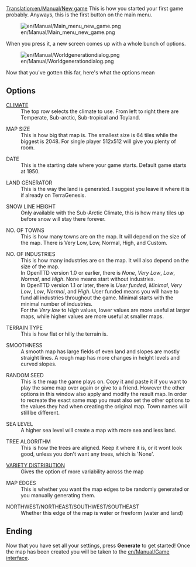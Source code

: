 [[Translation:en/Manual/New game]]
{{en/Manual/Interface}}
This is how you started your first game probably.
Anyways, this is the first button on the main menu.

[[File:en/Manual/Main menu new game.png]]

When you press it, a new screen comes up with a 
whole bunch of options.

[[File:en/Manual/Worldgenerationdialog.png]]

Now that you've gotten this far, here's what the options mean

== Options ==
; [[en/Manual/Climates|CLIMATE]]
:The top row selects the climate to use. From left to right there are Temperate, Sub-arctic, Sub-tropical and Toyland.

; MAP SIZE
:This is how big that map is. The smallest size is 64 tiles while the biggest is 2048. For single player 512x512 will give you plenty of room.

; DATE
: This is the starting date where your game starts. Default game starts at 1950.

; LAND GENERATOR
: This is the way the land is generated. I suggest you leave it where it is if already on TerraGenesis.

; SNOW LINE HEIGHT
: Only available with the Sub-Arctic Climate, this is how many tiles up before snow will stay there forever.

; NO. OF TOWNS
: This is how many towns are on the map. It will depend on the size of the map. There is Very Low, Low, Normal, High, and Custom.

; NO. OF INDUSTRIES
: This is how many industries are on the map. It will also depend on the size of the map.
: In OpenTTD version 1.0 or earlier, there is ''None'', ''Very'' ''Low'', ''Low'', ''Normal'', and ''High''. None means start without industries.
: In OpenTTD version 1.1 or later, there is ''User funded'', ''Minimal'', ''Very Low'', ''Low'', ''Normal'', and ''High''. User funded means you will have to fund all industries throughout the game. Minimal starts with the minimal number of industries.
: For the ''Very low'' to ''High'' values, lower values are more useful at larger maps, while higher values are more useful at smaller maps.

; TERRAIN TYPE
: This is how flat or hilly the terrain is.

; SMOOTHNESS
: A smooth map has large fields of even land and slopes are mostly straight lines. A rough map has more changes in height levels and curved slopes.

; RANDOM SEED
: This is the map the game plays on. Copy it and paste it if you want to play the same map over again or give to a friend. However the other options in this window also apply and modify the result map. In order to recreate the exact same map you must also set the other options to the values they had when creating the original map. Town names will still be different.

; SEA LEVEL
: A higher sea level will create a map with more sea and less land.

; TREE ALGORITHM
: This is how the trees are aligned. Keep it where it is, or it wont look good, unless you don't want any trees, which is 'None'.

; [[en/Manual/Variety distribution|VARIETY DISTRIBUTION]]
: Gives the option of more variability across the map

; MAP EDGES
: This is whether you want the map edges to be randomly generated or you manually generating them.

; NORTHWEST/NORTHEAST/SOUTHWEST/SOUTHEAST
: Whether this edge of the map is water or freeform (water and land)

== Ending ==
Now that you have set all your settings, press '''Generate''' to get started! Once the map has been created you will be taken to the [[en/Manual/Game interface]].
